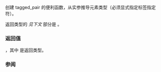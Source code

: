 {{cpp/experimental/ranges/title|make_tagged_pair}}
{{cpp/experimental/ranges/utility/navbar}}
{{ddcl|header=experimental/ranges/utility|since=ranges|1=
template&lt; TagSpecifier Tag1, TagSpecifier Tag2, class T1, class T2 &gt;
constexpr ranges::tagged&lt;/* 见下文 */, Tag1, Tag2&gt; make_tagged_pair( T1&amp;&amp; x, T2&amp;&amp; y );
}}

创建 tagged_pair 的便利函数，从实参推导元素类型（必须显式指定标签指定符）。

返回类型的 ''见下文'' 部分是 {{c|decltype(std::make_pair(std::forward&lt;T1&gt;(x), std::forward&lt;T2&gt;(y)))}}。

=== 返回值 ===
{{c|R(std::forward&lt;T1&gt;(x), std::forward&lt;T2&gt;(y))}}，其中 {{tt|R}} 是返回类型。

=== 参阅 ===
{{dsc begin}}
{{dsc inc|cpp/experimental/ranges/utility/dsc TaggedType}}
{{dsc inc|cpp/experimental/ranges/utility/dsc tagged}}
{{dsc inc|cpp/experimental/ranges/utility/dsc tagged_pair}}
{{dsc inc|cpp/experimental/ranges/utility/dsc tagged_tuple}}
{{dsc inc|cpp/experimental/ranges/utility/dsc make_tagged_tuple}}
{{dsc inc|cpp/experimental/ranges/algorithm/dsc tags}}
{{dsc end}}

{{langlinks|en}}